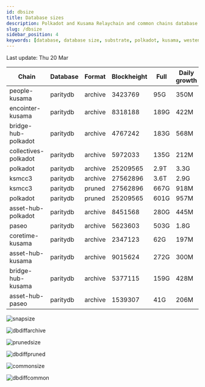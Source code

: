 ```yaml
---
id: dbsize
title: Database sizes
description: Polkadot and Kusama Relaychain and common chains database sizes
slug: /dbsize
sidebar_position: 4
keywords: [database, database size, substrate, polkadot, kusama, westend]
---
```



Last update: Thu 20 Mar

| Chain    | Database   | Format | Blockheight | Full         | Daily growth |
| ------------------------| ----------- | -------- | ------- | ---------- | ----- | 
| people-kusama | paritydb | archive | 3423769 | 95G | 350M |
| encointer-kusama | paritydb | archive | 8318188 | 189G | 422M |
| bridge-hub-polkadot | paritydb | archive | 4767242 | 183G | 568M |
| collectives-polkadot | paritydb | archive | 5972033 | 135G | 212M |
| polkadot | paritydb | archive | 25209565 | 2.9T | 3.3G |
| ksmcc3 | paritydb | archive | 27562896 | 3.6T | 2.9G |
| ksmcc3 | paritydb | pruned | 27562896 | 667G | 918M |
| polkadot | paritydb | pruned | 25209565 | 601G | 957M |
| asset-hub-polkadot | paritydb | archive | 8451568 | 280G | 445M |
| paseo | paritydb | archive | 5623603 | 503G | 1.8G |
| coretime-kusama | paritydb | archive | 2347123 | 62G | 197M |
| asset-hub-kusama | paritydb | archive | 9015624 | 272G | 300M |
| bridge-hub-kusama | paritydb | archive | 5377115 | 159G | 428M |
| asset-hub-paseo | paritydb | archive | 1539307 | 41G | 206M |

![snapsize](/img/archivesize.png)

![dbdiffarchive](/img/dbdiffrelay.png)

![prunedsize](/img/prunedsize.png)

![dbdiffpruned](/img/dbdiffpruned.png)

![commonsize](/img/commonsize.png)

![dbdiffcommon](/img/dbdiffcommon.png)
